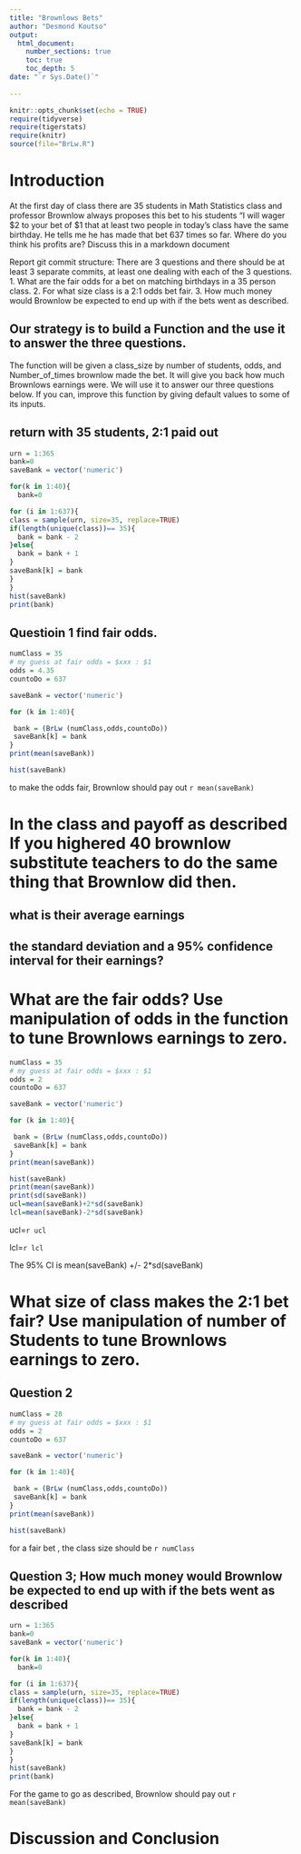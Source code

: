 ```yaml
---
title: "Brownlows Bets"
author: "Desmond Koutso"
output: 
  html_document:
    number_sections: true
    toc: true
    toc_depth: 5
date: "`r Sys.Date()`"    
    
---
```

```r
knitr::opts_chunk$set(echo = TRUE)
require(tidyverse)
require(tigerstats)
require(knitr)
source(file="BrLw.R")
```


<!-- We recommend you use git branches -- create a separate branch for each major section i.e. Introduction, Methods, Results, Inferential Results, and Discussion and Conclusions - leave the YAML block untouched until the final merge where you put in your own name !-->

# Introduction

<!--In this section you explain what you are trying to show.  Where did the data come from?  What is the research or other question you are trying to answer?!-->

 At the first day of class there are 35 students in Math Statistics class and professor Brownlow always proposes this bet to his students "I will wager $2 to your bet of $1 that at least two people in today's class have  the same birthday.  He tells me he has made that bet 637 times so far. Where do you think his profits are? Discuss this in a markdown document
 
Report git commit structure:
There are 3 questions and there should be at least 3 separate commits, at least one dealing with each of the 3 questions.
1. What are the fair odds for a bet on matching birthdays in a 35 person class.
2. For what size class is a 2:1 odds bet fair.
3. How much money would Brownlow be expected to end up with if the bets went as described.

## Our strategy is to build a Function and the use it to answer the three questions. 

The function will be given a class_size by number of students, odds, and Number_of_times brownlow made the bet.  It will give you back how much Brownlows earnings were. We will use it to answer our three questions below. If you can, improve this function by giving default values to some of its inputs. 

## return with 35 students, 2:1 paid out
```r
urn = 1:365
bank=0
saveBank = vector('numeric')

for(k in 1:40){
  bank=0

for (i in 1:637){
class = sample(urn, size=35, replace=TRUE)
if(length(unique(class))== 35){
  bank = bank - 2
}else{
  bank = bank + 1
}
saveBank[k] = bank
}
}
hist(saveBank)
print(bank)
```
## Questioin 1 find fair odds.

```r
numClass = 35
# my guess at fair odds = $xxx : $1
odds = 4.35
countoDo = 637

saveBank = vector('numeric')

for (k in 1:40){

 bank = (BrLw (numClass,odds,countoDo))
 saveBank[k] = bank
}
print(mean(saveBank))

hist(saveBank)
```

to make the odds fair, Brownlow should pay out `r mean(saveBank)`   


# In the class and payoff as described  If you highered 40 brownlow substitute teachers to do the same thing that Brownlow did then.
## what is their average earnings
## the standard deviation and a 95% confidence interval for their earnings?
  
  
<!--Explain and display your method of coming up with a 95% confidence interval of  professor Brownlows winnings (or losings)-->


# What are the fair odds? Use manipulation of odds in the function to tune Brownlows earnings to zero. 

<!--Decide on your methods:  In this section explain the approach you will take to attack the issue --- how will you decide on a likely estimate of professor Brownlow's earnings or losses after 637 bets. Also explain how you construct a 95% confidence interval about your estimate of his winnings !-->


```r
numClass = 35
# my guess at fair odds = $xxx : $1
odds = 2
countoDo = 637

saveBank = vector('numeric')

for (k in 1:40){

 bank = (BrLw (numClass,odds,countoDo))
 saveBank[k] = bank
}
print(mean(saveBank))

hist(saveBank)
print(mean(saveBank))
print(sd(saveBank))
ucl=mean(saveBank)+2*sd(saveBank)
lcl=mean(saveBank)-2*sd(saveBank)
```

ucl=`r ucl`  

lcl=`r lcl`  


The 95% CI is mean(saveBank) +/- 2*sd(saveBank)


# What size of class makes the 2:1 bet fair?  Use manipulation of number of Students to tune Brownlows earnings to zero.

<!--Explain and display the results of your method of coming up with the estimate of professor Brownlows betting profits!-->



## Question 2

```r
numClass = 28
# my guess at fair odds = $xxx : $1
odds = 2
countoDo = 637

saveBank = vector('numeric')

for (k in 1:40){

 bank = (BrLw (numClass,odds,countoDo))
 saveBank[k] = bank
}
print(mean(saveBank))

hist(saveBank)
```

 for a fair bet , the class size should be `r numClass`

## Question 3; How much money would Brownlow be expected to end up with if the bets went as described

```r
urn = 1:365
bank=0
saveBank = vector('numeric')

for(k in 1:40){
  bank=0

for (i in 1:637){
class = sample(urn, size=35, replace=TRUE)
if(length(unique(class))== 35){
  bank = bank - 2
}else{
  bank = bank + 1
}
saveBank[k] = bank
}
}
hist(saveBank)
print(bank)
```

For the game to go as described, Brownlow should pay out `r mean(saveBank)`


# Discussion and Conclusion

<!--Discussion and conclusion here.  If professor Brownlow is consistantly making or losing money how could he change his payout so that his profits center on zero?  Also discuss what size his class should be in order to have his current scheme balance at zero profit.!-->

